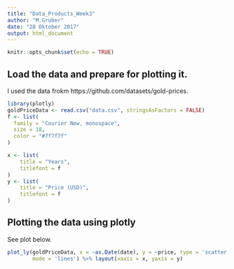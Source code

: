 ```yaml
---
title: "Data_Products_Week3"
author: "M.Gruber"
date: "28 Oktober 2017"
output: html_document
---
```


```r
knitr::opts_chunk$set(echo = TRUE)
```

## Load the data and prepare for plotting it.

I used the data frokm https://github.com/datasets/gold-prices.

```r
library(plotly)
goldPriceData <- read.csv("data.csv", stringsAsFactors = FALSE)
f <- list(
  family = "Courier New, monospace",
  size = 18,
  color = "#7f7f7f"
)

x <- list(
    title = "Years",
    titlefont = f
)
y <- list(
    title = "Price (USD)",
    titlefont = f
)
```

## Plotting the data using plotly

See plot below.

```r
plot_ly(goldPriceData, x = ~as.Date(date), y = ~price, type = 'scatter', 
        mode = 'lines') %>% layout(xaxis = x, yaxis = y)
```



